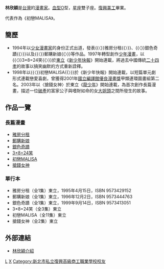{{漫畫}}
'''林欣穎'''{{BD||1973年6月21日|catIdx=L}}是[[台灣|台灣]]的[[漫畫家|漫畫家]]。[[血型|血型]]O型，[[星座|星座]]雙子座。[[台北縣私立復興高級商工職業學校|復興美工]]畢業。

代表作為《初戀MALISA》。

== 簡歷 ==
*1994年以[[少女漫畫|少女漫畫家]]的身份正式出道，發表{{〈}}雅房分租{{〉}}、{{〈}}銀色奇蹟{{〉}}以及{{〈}}郵購新娘{{〉}}等作品。1997年轉型創作[[少年漫畫|少年漫畫]]，以{{〈}}3×8=24笑{{〉}}於[[東立|東立]]《[[新少年快報|新少年快報]]》開始連載，將過去中國傳統[[二十四孝|二十四孝]]的故事以搞笑幽默的方式重新詮釋。
*1998年以{{〈}}初戀MALISA{{〉}}於《新少年快報》開始連載，以短篇單元劇形式連載戀愛喜劇，曾獲得2001年[[國立編譯館優良漫畫獎|國立編譯館優良漫畫獎]]甲類連環圖畫組第二名。2003年以〈搶錢女神〉於東立《[[龍少年|龍少年]]》開始連載，為首次創作長篇漫畫，描述一位[[破產|破產]]的富家公子與嗜財如命的女[[大姐頭|大姐頭]]之間所發生的故事。

== 作品一覽 ==
=== 長篇漫畫 ===
*[[雅房分租|雅房分租]]
*[[郵購新娘|郵購新娘]]
*[[銀色奇蹟|銀色奇蹟]]
*[[3×8=24笑|3×8=24笑]]
*[[初戀MALISA|初戀MALISA]]
*[[搶錢女神|搶錢女神]]
=== 單行本 ===
*雅房分租（全1集）東立，1995年4月15日，ISBN 9573429152
*郵購新娘（全1集）東立，1996年12月2日，ISBN 9573444763
*銀色奇蹟（全1集）東立，1999年9月14日，ISBN 9573413051
*3×8=24笑（全3集）東立
*初戀MALISA（全11集）東立
*搶錢女神（全2集）東立

== 外部連結 ==
*[http://www.tongli.com.tw/WebPages/Comicerinfo/pre_comicer_006.htm 林欣穎介紹] {{Wayback|url=http://www.tongli.com.tw/WebPages/Comicerinfo/pre_comicer_006.htm |date=20200130032735 }}

[[Category:臺灣漫畫家|L]]
[[Category:林姓|X]]
[[Category:新北市私立復興高級商工職業學校校友|Category:新北市私立復興高級商工職業學校校友]]